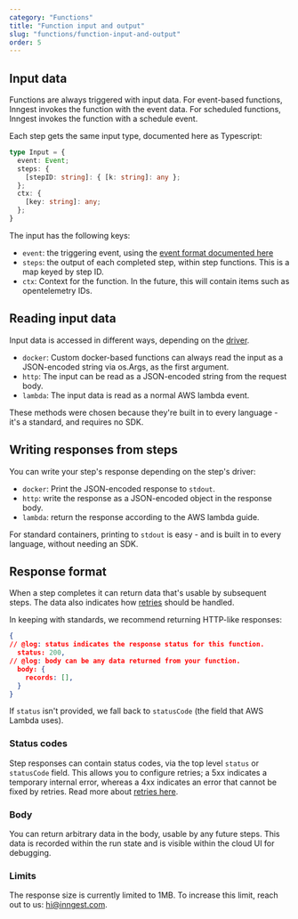 ```yaml
---
category: "Functions"
title: "Function input and output"
slug: "functions/function-input-and-output"
order: 5
---
```


## Input data

Functions are always triggered with input data.  For event-based functions, Inngest invokes the function with the event data.  For scheduled functions, Inngest invokes the function with a schedule event.

Each step gets the same input type, documented here as Typescript:

```typescript twoslash
type Input = {
  event: Event;
  steps: {
    [stepID: string]: { [k: string]: any };
  };
  ctx: {
    [key: string]: any;
  };
}
```

The input has the following keys:

- `event`: the triggering event, using the [event format documented here](/docs/event-format-and-structure)
- `steps`: the output of each completed step, within step functions.  This is a map keyed by step ID.
- `ctx`: Context for the function.  In the future, this will contain items such as opentelemetry IDs.

## Reading input data

Input data is accessed in different ways, depending on the [driver](/docs/functions/inngest-json-configuration#drivers).

- `docker`: Custom docker-based functions can always read the input as a JSON-encoded string via os.Args, as the first argument.
- `http`: The input can be read as a JSON-encoded string from the request body.
- `lambda`: The input data is read as a normal AWS lambda event.

These methods were chosen because they're built in to every language - it's a standard, and requires no SDK.

## Writing responses from steps

You can write your step's response depending on the step's driver:

- `docker`: Print the JSON-encoded response to `stdout`.
- `http`: write the response as a JSON-encoded object in the response body.
- `lambda`: return the response according to the AWS lambda guide.

For standard containers, printing to `stdout` is easy - and is built in to every language, without needing an SDK.

## Response format

When a step completes it can return data that's usable by subsequent steps. The data also indicates how [retries](/docs/functions/retries) should be handled.

In keeping with standards, we recommend returning HTTP-like responses:

```json twoslash
{
// @log: status indicates the response status for this function.
  status: 200,
// @log: body can be any data returned from your function.
  body: {
    records: [], 
  }
}
```

If `status` isn't provided, we fall back to `statusCode` (the field that AWS Lambda uses).

### Status codes

Step responses can contain status codes, via the top level `status` or `statusCode` field.  This allows you to configure retries; a 5xx indicates a temporary internal error, whereas a 4xx indicates an error that cannot be fixed by retries. Read more about [retries here](/docs/functions/retries).

### Body

You can return arbitrary data in the body, usable by any future steps.  This data is recorded
within the run state and is visible within the cloud UI for debugging.

### Limits

The response size is currently limited to 1MB.  To increase this limit, reach out to us:  hi@inngest.com. 
